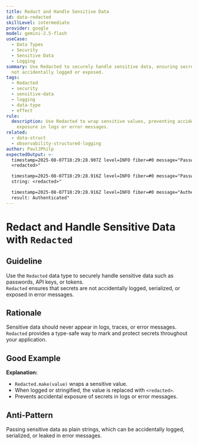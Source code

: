 ```yaml
---
title: Redact and Handle Sensitive Data
id: data-redacted
skillLevel: intermediate
provider: google
model: gemini-2.5-flash
useCase:
  - Data Types
  - Security
  - Sensitive Data
  - Logging
summary: Use Redacted to securely handle sensitive data, ensuring secrets are
  not accidentally logged or exposed.
tags:
  - Redacted
  - security
  - sensitive-data
  - logging
  - data-type
  - effect
rule:
  description: Use Redacted to wrap sensitive values, preventing accidental
    exposure in logs or error messages.
related:
  - data-struct
  - observability-structured-logging
author: PaulJPhilp
expectedOutput: >-
  timestamp=2025-08-07T18:29:28.907Z level=INFO fiber=#0 message="Password:
  <redacted>"

  timestamp=2025-08-07T18:29:28.916Z level=INFO fiber=#0 message="Password as
  string: <redacted>"

  timestamp=2025-08-07T18:29:28.916Z level=INFO fiber=#0 message="Authentication
  result: Authenticated"
---
```


# Redact and Handle Sensitive Data with `Redacted`

## Guideline

Use the `Redacted` data type to securely handle sensitive data such as passwords, API keys, or tokens.  
`Redacted` ensures that secrets are not accidentally logged, serialized, or exposed in error messages.

## Rationale

Sensitive data should never appear in logs, traces, or error messages.  
`Redacted` provides a type-safe way to mark and protect secrets throughout your application.

## Good Example

<Example path="./src/data-redacted.ts" />

**Explanation:**  
- `Redacted.make(value)` wraps a sensitive value.
- When logged or stringified, the value is replaced with `<redacted>`.
- Prevents accidental exposure of secrets in logs or error messages.

## Anti-Pattern

Passing sensitive data as plain strings, which can be accidentally logged, serialized, or leaked in error messages.